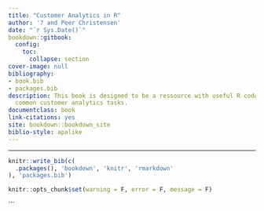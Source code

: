 ```yaml
--- 
title: "Customer Analytics in R"
author: '? and Peer Christensen'
date: "`r Sys.Date()`"
bookdown::gitbook:
  config:
    toc:
      collapse: section
cover-image: null
bibliography:
- book.bib
- packages.bib
description: This book is designed to be a ressource with useful R code for doing
  common customer analytics tasks.
documentclass: book
link-citations: yes
site: bookdown::bookdown_site
biblio-style: apalike
---
```


---


```r
knitr::write_bib(c(
  .packages(), 'bookdown', 'knitr', 'rmarkdown'
), 'packages.bib')

knitr::opts_chunk$set(warning = F, error = F, message = F)
```
```
